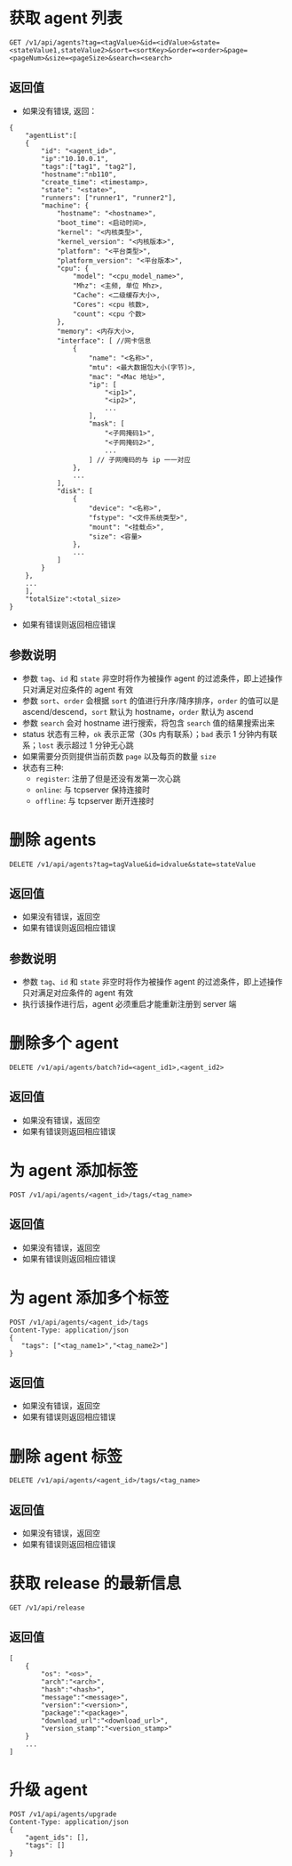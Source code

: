 # **获取 agent 列表**

```
GET /v1/api/agents?tag=<tagValue>&id=<idValue>&state=<stateValue1,stateValue2>&sort=<sortKey>&order=<order>&page=<pageNum>&size=<pageSize>&search=<search>
```

## **返回值**

- 如果没有错误, 返回：
```
{
    "agentList":[
    {
        "id": "<agent_id>",
        "ip":"10.10.0.1",
        "tags":["tag1", "tag2"],
        "hostname":"nb110",
        "create_time": <timestamp>,
        "state": "<state>",
        "runners": ["runner1", "runner2"],
        "machine": {
            "hostname": "<hostname>",
            "boot_time": <启动时间>,
            "kernel": "<内核类型>",
            "kernel_version": "<内核版本>",
            "platform": "<平台类型>",
            "platform_version": "<平台版本>",
            "cpu": {
                "model": "<cpu_model_name>",
                "Mhz": <主频, 单位 Mhz>,
                "Cache": <二级缓存大小>,
                "Cores": <cpu 核数>,
                "count": <cpu 个数>
            },
            "memory": <内存大小>,
            "interface": [ //网卡信息
                {
                    "name": "<名称>",
                    "mtu": <最大数据包大小(字节)>,
                    "mac": "<Mac 地址>",
                    "ip": [
                        "<ip1>",
                        "<ip2>",
                        ...
                    ],
                    "mask": [
                        "<子网掩码1>",
                        "<子网掩码2>",
                        ...
                    ] // 子网掩码的与 ip 一一对应
                },
                ...
            ],
            "disk": [
                {
                    "device": "<名称>",
                    "fstype": "<文件系统类型>",
                    "mount": "<挂载点>",
                    "size": <容量>
                },
                ...
            ]
        }
    },
    ...
    ],
    "totalSize":<total_size>
}
```
- 如果有错误则返回相应错误

## **参数说明**

- 参数 `tag`、`id` 和 `state` 非空时将作为被操作 agent 的过滤条件，即上述操作只对满足对应条件的 agent 有效
- 参数 `sort`、`order` 会根据 `sort` 的值进行升序/降序排序，`order` 的值可以是 ascend/descend，`sort` 默认为 hostname，`order` 默认为 ascend
- 参数 `search` 会对 hostname 进行搜索，将包含 `search` 值的结果搜索出来
- status 状态有三种，`ok` 表示正常（30s 内有联系）；`bad` 表示 1 分钟内有联系；`lost` 表示超过 1 分钟无心跳
- 如果需要分页则提供当前页数 `page` 以及每页的数量 `size`
- 状态有三种:
    - `register`: 注册了但是还没有发第一次心跳
    - `online`: 与 tcpserver 保持连接时
    - `offline`: 与 tcpserver 断开连接时

# **删除 agents**

```
DELETE /v1/api/agents?tag=tagValue&id=idvalue&state=stateValue
```

## **返回值**

- 如果没有错误，返回空
- 如果有错误则返回相应错误

## **参数说明**

- 参数 `tag`、`id` 和 `state` 非空时将作为被操作 agent 的过滤条件，即上述操作只对满足对应条件的 agent 有效
- 执行该操作进行后，agent 必须重启才能重新注册到 server 端

# **删除多个 agent**

```
DELETE /v1/api/agents/batch?id=<agent_id1>,<agent_id2>
```

## **返回值**

- 如果没有错误，返回空
- 如果有错误则返回相应错误

# **为 agent 添加标签**

```
POST /v1/api/agents/<agent_id>/tags/<tag_name>
```

## **返回值**

- 如果没有错误，返回空
- 如果有错误则返回相应错误

# **为 agent 添加多个标签**

```
POST /v1/api/agents/<agent_id>/tags
Content-Type: application/json
{
   "tags": ["<tag_name1>","<tag_name2>"]
}
```

## **返回值**

- 如果没有错误，返回空
- 如果有错误则返回相应错误

# **删除 agent 标签**

```
DELETE /v1/api/agents/<agent_id>/tags/<tag_name>
```

## **返回值**

- 如果没有错误，返回空
- 如果有错误则返回相应错误

# **获取 release 的最新信息**

```
GET /v1/api/release
```

## **返回值**

```
[
    {
        "os": "<os>",
        "arch":"<arch>",
        "hash":"<hash>",
        "message":"<message>",
        "version":"<version>",
        "package":"<package>",
        "download_url":"<download_url>",
        "version_stamp":"<version_stamp>"
    }
    ...
]
```

# **升级 agent**

```
POST /v1/api/agents/upgrade
Content-Type: application/json
{
    "agent_ids": [],
    "tags": []
}
```
